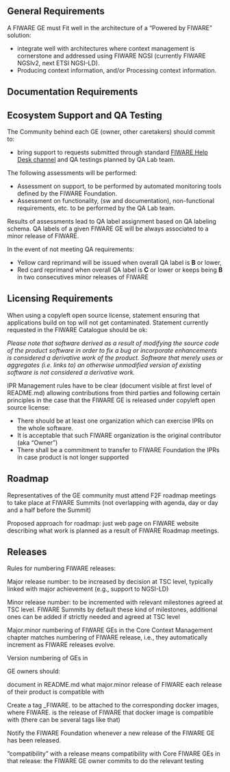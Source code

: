 == General Requirements ==

A FIWARE GE must Fit well in the architecture of a “Powered by FIWARE” solution:

* integrate well with architectures where context management is cornerstone and addressed using FIWARE NGSI (currently FIWARE NGSIv2, next ETSI NGSI-LD). 
* Producing context information, and/or Processing context information.

== Documentation Requirements ==


== Ecosystem Support and QA Testing ==

The Community behind each GE (owner, other caretakers) should commit to:

* bring support to requests submitted through standard [mailto:fiware-help@lists.fiware.org FIWARE Help Desk channel] and QA testings planned by QA Lab team.

The following assessments will be performed:

* Assessment on support, to be performed by automated monitoring tools defined by the FIWARE Foundation.
* Assessment on functionality, (sw and documentation), non-functional requirements, etc. to be performed by the QA Lab team.

Results of assessments lead to QA label assignment based on QA labeling schema. QA labels of a given FIWARE GE will be always associated to a minor release of FIWARE.

In the event of not meeting QA requirements:

* Yellow card reprimand will be issued when overall QA label is '''B''' or lower,
* Red card reprimand when overall QA label is '''C''' or lower or keeps being '''B''' in two consecutives minor releases of FIWARE

== Licensing Requirements ==

When using a copyleft open source license, statement ensuring that applications build on top will not get contaminated.
Statement currently requested in the FIWARE Catalogue should be ok:

<i>
Please note that software derived as a result of modifying the source code of the 
<name-of-product> product software in order to fix a bug or incorporate enhancements is
considered a derivative work of the product. Software that merely uses or aggregates (i.e. links to)
an otherwise unmodified version of existing software is not considered a derivative work.
</i>


IPR Management rules have to be clear (document visible at first level of README.md)
allowing contributions from third parties and following certain principles in the case that
the FIWARE GE is released under copyleft open source license:

* There should be at least one organization which can exercise IPRs on the whole software.
* It is acceptable that such FIWARE organization is the original contributor (aka “Owner”)
* There shall be a commitment to transfer to FIWARE Foundation the IPRs in case product is not longer supported

== Roadmap ==

Representatives of the GE community must attend F2F roadmap meetings to
take place at FIWARE Summits (not overlapping with agenda, day or day and a half
before the Summit)

Proposed approach for roadmap: just web page on FIWARE website describing what
work is planned as a result of FIWARE Roadmap meetings.


== Releases ==

Rules for numbering FIWARE releases:

Major release number: to be increased by decision at TSC level, typically linked with major achievement (e.g., support
to NGSI-LD)

Minor release number: to be incremented with relevant milestones agreed at TSC level. FIWARE Summits by default
these kind of milestones, additional ones can be added if strictly needed and agreed at TSC level

Major.minor numbering of FIWARE GEs in the Core Context Management chapter matches numbering of
FIWARE release, i.e., they automatically increment as FIWARE releases evolve.

Version numbering of GEs in 

GE owners should:

document in README.md what major.minor release of FIWARE each release of their product is compatible with

Create a tag <product release number>_FIWARE<major>.<minor> to be attached to the corresponding docker
images, where FIWARE<major>.<minor> is the release of FIWARE that docker image is compatible with (there can
be several tags like that)

Notify the FIWARE Foundation whenever a new release of the FIWARE GE has been released.

”compatibility” with a release means compatibility with Core FIWARE GEs in that release: the FIWARE GE
owner commits to do the relevant testing
